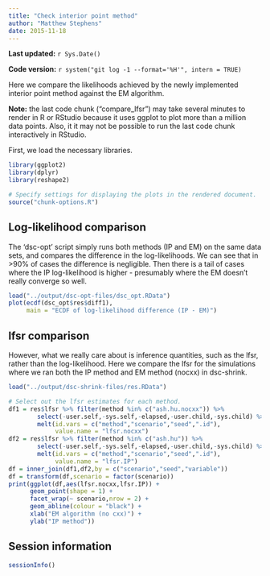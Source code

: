 ```yaml
---
title: "Check interior point method"
author: "Matthew Stephens"
date: 2015-11-18
---
```


**Last updated:** `r Sys.Date()`

**Code version:** `r system("git log -1 --format='%H'", intern = TRUE)`

Here we compare the likelihoods achieved by the newly implemented
interior point method against the EM algorithm.

**Note:** the last code chunk ("compare_lfsr") may take several minutes to 
render in R or RStudio because it uses ggplot to plot more than a million data 
points. Also, it it may not be possible to run the last code chunk 
interactively in RStudio.

First, we load the necessary libraries.

```r
library(ggplot2)
library(dplyr)
library(reshape2)
```

```r
# Specify settings for displaying the plots in the rendered document.
source("chunk-options.R")
```

## Log-likelihood comparison

The 'dsc-opt' script simply runs both methods (IP and EM) on the same
data sets, and compares the difference in the log-likelihoods. We can
see that in >90% of cases the difference is negligible. Then there is
a tail of cases where the IP log-likelihood is higher - presumably
where the EM doesn't really converge so well.

```r
load("../output/dsc-opt-files/dsc_opt.RData")
plot(ecdf(dsc_opt$res$diff1),
     main = "ECDF of log-likelihood difference (IP - EM)")
```

## lfsr comparison

However, what we really care about is inference quantities, such as
the lfsr, rather than the log-likelihood. Here we compare the lfsr for
the simulations where we ran both the IP method and EM method (nocxx)
in dsc-shrink.

```r
load("../output/dsc-shrink-files/res.RData")

# Select out the lfsr estimates for each method.
df1 = res$lfsr %>% filter(method %in% c("ash.hu.nocxx")) %>% 
        select(-user.self,-sys.self,-elapsed,-user.child,-sys.child) %>%
        melt(id.vars = c("method","scenario","seed",".id"),
             value.name = "lfsr.nocxx")
df2 = res$lfsr %>% filter(method %in% c("ash.hu")) %>%
        select(-user.self,-sys.self,-elapsed,-user.child,-sys.child) %>%
        melt(id.vars = c("method","scenario","seed",".id"),
             value.name = "lfsr.IP")
df = inner_join(df1,df2,by = c("scenario","seed","variable"))
df = transform(df,scenario = factor(scenario))
print(ggplot(df,aes(lfsr.nocxx,lfsr.IP)) + 
      geom_point(shape = 1) +
      facet_wrap(~ scenario,nrow = 2) +
      geom_abline(colour = "black") +
      xlab("EM algorithm (no cxx)") +
      ylab("IP method"))
```

## Session information

```r
sessionInfo()
```
